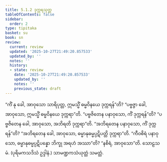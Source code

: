 ```yaml
---
title: 5.1.2 ဒုက္ကရသုတ္တ
tableOfContents: false
sidebar:
  order: 2
type: tipitaka
basket: su
book: sn
review:
  current: review
  updated: '2025-10-27T21:49:20.857533'
  updated_by: ''
  notes: ''
  history:
  - state: review
    date: '2025-10-27T21:49:20.857533'
    updated_by: ''
    notes: ''
    previous_state: draft
---
```



<ReviewStatus review={frontmatter.review} showDetails={true} />

<HypothesisAnnotation frontmatter={frontmatter} />

<DynamicBreadcrumb />

<Division number="331" book="sn" e="ch" v="18" p="327">

<Paragraph number="1369" book="sn">
“ကိံ နု ခေါ, အာဝုသော သာရိပုတ္တ, ဣမသ္မိံ ဓမ္မဝိနယေ ဒုက္ကရန်”တိ? “ပဗ္ဗဇ္ဇာ ခေါ, အာဝုသော, ဣမသ္မိံ ဓမ္မဝိနယေ ဒုက္ကရာ”တိ. “ပဗ္ဗဇိတေန ပနာဝုသော, ကိံ ဒုက္ကရန်”တိ? “ပဗ္ဗဇိတေန ခေါ, အာဝုသော, အဘိရတိ ဒုက္ကရာ”တိ. “အဘိရတေန ပနာဝုသော, ကိံ ဒုက္ကရန်”တိ? “အဘိရတေန ခေါ, အာဝုသော, ဓမ္မာနုဓမ္မပ္ပဋိပတ္တိ ဒုက္ကရာ”တိ. “ကီဝစိရံ ပနာဝုသော, ဓမ္မာနုဓမ္မပ္ပဋိပန္နော ဘိက္ခု အရဟံ အဿာ”တိ? “နစိရံ, အာဝုသော”တိ.

</Paragraph>
</Division>

<Paragraph number="1370" type="center" book="sn">
သောဠသမံ.



</Paragraph>

<Paragraph number="1371" type="center" book="sn">
(ပုရိမကသဒိသံ ဥဒ္ဒါနံ.)



</Paragraph>

<Paragraph number="1372" type="center" book="sn">
သာမဏ္ဍကသံယုတ္တံ သမတ္တံ.
</Paragraph>